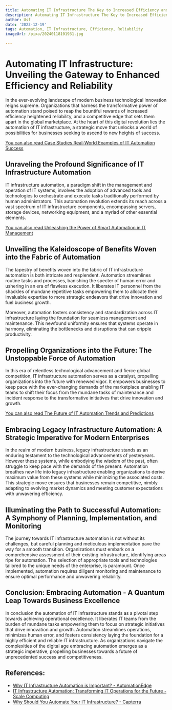 ```yaml
---
title: Automating IT Infrastructure The Key to Increased Efficiency and Reliability
description: Automating IT Infrastructure The Key to Increased Efficiency and Reliability
author: Usf
date: '2023-12-19'
tags: Automation, IT Infrastructure, Efficiency, Reliability
imageUrl: /pixa/20240118101931.jpg

---
```

# Automating IT Infrastructure: Unveiling the Gateway to Enhanced Efficiency and Reliability

In the  ever-evolving landscape of modern business technological innovation reigns supreme. Organizations that harness the transformative power  of automation  stand poised to reap the bountiful rewards of increased efficiency heightened reliability, and a competitive edge that sets them apart in the global marketplace.  At the heart of  this digital revolution lies the automation of IT infrastructure, a strategic  move that unlocks  a world of possibilities for businesses seeking to ascend to new heights of success.

[You can also read Case Studies Real-World  Examples of IT Automation Success](Case%20Studies%20Real-World%20Examples%20of%20IT%20Automation%20Success)


## Unraveling the Profound Significance of IT Infrastructure Automation

IT infrastructure automation, a paradigm shift in  the  management and operation of IT systems, involves the adoption of advanced tools and technologies to orchestrate and execute tasks traditionally performed by human administrators. This automation  revolution extends its reach across a vast spectrum of IT infrastructure components, encompassing servers, storage devices, networking equipment,  and a myriad  of other essential elements.

[You can  also read Unleashing the Power of  Smart Automation in IT Management](Unleashing%20the%20Power%20of%20Smart%20Automation%20in%20IT%20Management)


## Unveiling the Kaleidoscope of Benefits Woven into the Fabric  of Automation

The tapestry  of benefits woven into the fabric  of IT infrastructure automation is both intricate and resplendent. Automation streamlines routine  tasks and processes, banishing the specter of human error and ushering in an era of flawless execution. It  liberates IT personnel from the shackles  of mundane  repetitive tasks empowering them  to allocate their invaluable expertise to more strategic endeavors that drive innovation and fuel business growth.

Moreover, automation fosters consistency and  standardization across IT infrastructure laying the foundation for seamless  management and  maintenance. This newfound uniformity ensures that systems operate  in harmony, eliminating the  bottlenecks and disruptions that can cripple productivity.

## Propelling Organizations into the Future: The Unstoppable Force of Automation

In  this  era of relentless technological  advancement and fierce global competition, IT infrastructure  automation serves as a catalyst, propelling  organizations into the future with renewed vigor. It empowers  businesses to keep pace with the ever-changing demands of the marketplace enabling IT teams to shift their  focus from the mundane tasks of maintenance and incident response  to the transformative initiatives that drive innovation and growth.

[You can also  read The Future of IT Automation Trends and Predictions](The%20Future%20of%20IT%20Automation%20Trends%20and%20Predictions)


## Embracing Legacy Infrastructure Automation: A  Strategic  Imperative for Modern Enterprises

In the realm of modern business, legacy infrastructure stands as an enduring testament to the technological advancements of yesteryears. However these systems, while embodying the wisdom of the  past, often struggle to keep  pace with the demands of the present.  Automation breathes new  life  into legacy infrastructure enabling organizations to derive maximum value from these  systems  while minimizing the associated costs. This strategic move ensures that  businesses remain  competitive, nimbly  adapting to evolving market dynamics  and meeting customer expectations with unwavering efficiency.

## Illuminating the Path to Successful  Automation: A Symphony of Planning, Implementation, and  Monitoring

The journey towards IT infrastructure automation is not without its challenges, but careful planning and meticulous implementation pave the way for a smooth transition. Organizations must embark on  a comprehensive assessment of their existing infrastructure, identifying areas ripe  for automation. The selection of appropriate tools and technologies tailored to the  unique needs of the enterprise, is paramount. Once implemented, automation requires diligent monitoring and maintenance to ensure optimal performance and unwavering reliability.

## Conclusion: Embracing Automation - A Quantum Leap Towards Business Excellence

In conclusion the automation of IT infrastructure  stands as a pivotal step towards achieving operational excellence. It liberates IT teams from the burden of mundane tasks empowering them to focus on  strategic initiatives that  drive innovation and growth. Automation streamlines operations, minimizes  human error, and fosters consistency laying the foundation for a highly efficient  and reliable  IT infrastructure. As organizations navigate the complexities of the digital age embracing automation  emerges as a strategic imperative,  propelling businesses towards a future of unprecedented success and competitiveness.

## References:
- [Why IT Infrastructure Automation is Important? - AutomationEdge](https://automationedge.com/blogs/it-infrastructure-automation-why-it-is-important/)
- [IT Infrastructure Automation: Transforming IT Operations for the Future - Scale Computing](https://www.scalecomputing.com/resources/it-infrastructure-automation-transforming-it-operations-for-the-future)
- [Why Should You Automate Your IT Infrastructure? - Capterra](https://www.capterra.com/resources/infrastructure-automation/)
